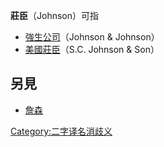 '''莊臣'''（Johnson）可指
*[[強生公司|強生公司]]（Johnson & Johnson）
*[[美國莊臣|美國莊臣]]（S.C. Johnson & Son）

==另見==
*[[詹森|詹森]]
{{消歧义}}
[[Category:二字译名消歧义|Category:二字译名消歧义]]